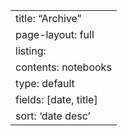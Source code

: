 ---
title: "Archive"
page-layout: full
listing:
  contents: notebooks
  type: default
  fields: [date, title]
  sort: 'date desc'
---